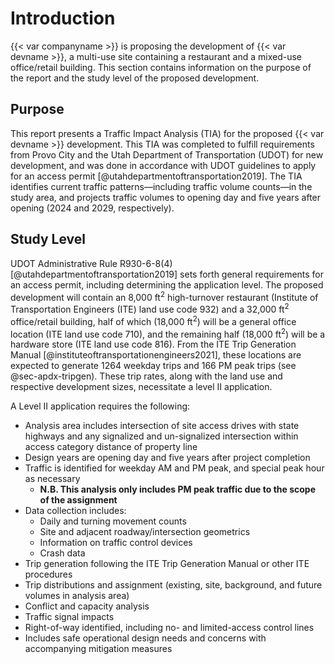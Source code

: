 # Introduction

{{< var companyname >}} is proposing the development of {{< var devname >}}, a multi-use site containing a restaurant and a mixed-use office/retail building. This section contains information on the purpose of the report and the study level of the proposed development.

## Purpose

This report presents a Traffic Impact Analysis (TIA) for the proposed {{< var devname >}} development. This TIA was completed to fulfill requirements from Provo City and the Utah Department of Transportation (UDOT) for new development, and was done in accordance with UDOT guidelines to apply for an access permit [@utahdepartmentoftransportation2019]. The TIA identifies current traffic patterns---including traffic volume counts---in the study area, and projects traffic volumes to opening day and five years after opening (2024 and 2029, respectively).

## Study Level

UDOT Administrative Rule R930-6-8(4) [@utahdepartmentoftransportation2019] sets forth general requirements for an access permit, including determining the application level. The proposed development will contain an 8,000 ft^2^ high-turnover restaurant (Institute of Transportation Engineers (ITE) land use code 932) and a 32,000 ft^2^ office/retail building, half of which (18,000 ft^2^) will be a general office location (ITE land use code 710), and the remaining half (18,000 ft^2^) will be a hardware store (ITE land use code 816). From the ITE Trip Generation Manual [@instituteoftransportationengineers2021], these locations are expected to generate 1264 weekday trips and 166 PM peak trips (see @sec-apdx-tripgen). These trip rates, along with the land use and respective development sizes, necessitate a level II application.

A Level II application requires the following:

- Analysis area includes intersection of site access drives with state highways and any signalized and un-signalized intersection within access category distance of property line
- Design years are opening day and five years after project completion
- Traffic is identified for weekday AM and PM peak, and special peak hour as necessary
  - **N.B. This analysis only includes PM peak traffic due to the scope of the assignment**
- Data collection includes:
  - Daily and turning movement counts
  - Site and adjacent roadway/intersection geometrics
  - Information on traffic control devices
  - Crash data
- Trip generation following the ITE Trip Generation Manual or other ITE procedures
- Trip distributions and assignment (existing, site, background, and future volumes in analysis area)
- Conflict and capacity analysis
- Traffic signal impacts
- Right-of-way identified, including no- and limited-access control lines
- Includes safe operational design needs and concerns with accompanying mitigation measures
